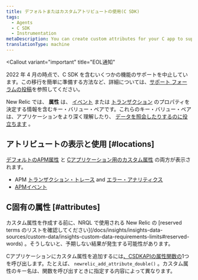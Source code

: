 ```yaml
---
title: デフォルトまたはカスタムアトリビュートの使用(C SDK)
tags:
  - Agents
  - C SDK
  - Instrumentation
metaDescription: You can create custom attributes for your C app to supplement the New Relic event data that automatically includes default APM attributes.
translationType: machine
---
```


<Callout
  variant="important"
  title="EOL通知"
>
  2022 年 4 月の時点で、C SDK を含むいくつかの機能のサポートを中止しています。この移行を簡単に準備する方法など、詳細については、[サポート フォーラムの投稿](https://discuss.newrelic.com/t/q1-bulk-eol-announcement-fy23/181744)を参照してください。
</Callout>

New Relic では、 **属性** は、 [イベント](/docs/accounts-partnerships/getting-started-new-relic/glossary#event) または [トランザクション](/docs/accounts-partnerships/getting-started-new-relic/glossary#transaction) のプロパティを決定する情報を含むキー・バリュー・ペアです。これらのキー・バリュー・ペアは、アプリケーションをより深く理解したり、 [データを照会したりするのに役立ちます](/docs/query-your-data/explore-query-data/query-builder/introduction-query-builder) 。

## アトリビュートの表示と使用 [#locations]

[デフォルトのAPM属性](/docs/insights/new-relic-insights/decorating-events/apm-default-attributes-insights#transaction-event) と [Cアプリケーション用のカスタム属性](/docs/agents/manage-apm-agents/agent-data/collect-custom-attributes) の両方が表示されます。

* APM [トランザクション・トレース](/docs/apm/transactions/transaction-traces/introduction-transaction-traces) and [エラー・アナリティクス](/docs/apm/applications-menu/error-analytics/introduction-error-analytics)
* [APMイベント](/docs/insights/explore-data/attributes/apm-default-attributes-insights)

## C固有の属性 [#attributes]

<Callout variant="important">
  カスタム属性を作成する前に、NRQL で使用される New Relic の [reserved terms のリストを確認してください](/docs/insights/insights-data-sources/custom-data/insights-custom-data-requirements-limits#reserved-words) 。そうしないと、予期しない結果が発生する可能性があります。
</Callout>

Cアプリケーションにカスタム属性を追加するには[、CSDKAPIの属性関数の](https://newrelic.github.io/c-sdk/libnewrelic_8h.html#abfe6f64a8eec7d60d8588f8969781d34)1つを呼び出します。たとえば、 `newrelic_add_attribute_double()` 。カスタム属性のキー名は、関数を呼び出すときに指定する内容によって異なります。